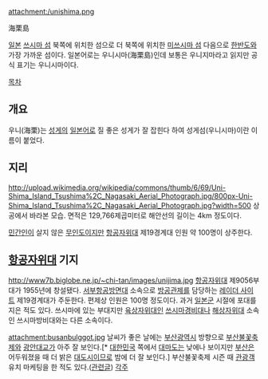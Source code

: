 attachment:/unishima.png

海栗島

[[일본]] [[쓰시마 섬]] 북쪽에 위치한 섬으로 더 북쪽에 위치한 [[미쓰시마 섬]] 다음으로 [[한반도]]와 가장 가까운 섬이다. 일본어로는 우니시마(海栗島)인데 보통은 우니지마라고 읽지만 공식 표기는 우니시마이다.

[[목차]]
== 개요 ==
우니(海栗)는 [[성게]]의 [[일본어]]로 질 좋은 성게가 잘 잡힌다 하여 성게섬(우니시마)이란 이름이 붙었다.
== 지리 ==
http://upload.wikimedia.org/wikipedia/commons/thumb/6/69/Uni-Shima_Island_Tsushima%2C_Nagasaki_Aerial_Photograph.jpg/800px-Uni-Shima_Island_Tsushima%2C_Nagasaki_Aerial_Photograph.jpg?width=500
상공에서 바라본 모습. 면적은 129,766제곱미터로 해안선의 길이는 4km 정도이다.

[[민간인]]이 살지 않은 [[무인도]]이지만 [[항공자위대]] 제19경계대 인원 약 100명이 상주한다.
== [[항공자위대]] 기지 ==
http://www7b.biglobe.ne.jp/~chi-tan/images/unijima.jpg
[[항공자위대]] 제9056부대가 1955년에 창설됐다. [[서부항공방면대]] 소속으로 [[방공관제]]를 담당하는 [[레이더 사이트]] 제19경계대가 주둔한다. 편제상 인원은 100명 정도이다. 과거 [[일본군]] 시절에 포대를 지은 적도 있다. 쓰시마에 있는 부대지만 [[육상자위대]]인 [[쓰시마경비대]]나 [[해상자위대]] 소속인 쓰시마방비대와는 다른 소속이다.

attachment:busanbulggot.jpg
날씨가 좋은 날에는 [[부산광역시]] 방향으로 [[부산불꽃축제]]와 [[광안대교]]가 아주 잘 보인다.[* [[대한민국]] 쪽에서 [[대마도]]는 낮에나 보이지만 [[부산]]은 어두워졌을 때 더 밝은 [[대도시]]이므로 밤에 더 잘 보인다.] 부산불꽃축제 시즌 때 [[관광객]] 유치 마케팅을 한 적도 있다.([http://citrain64.blog.me/100098637730 관련글])
[[각주]]
